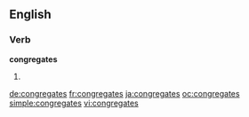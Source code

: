 ==English==

===Verb===
'''congregates'''

# {{en-third-person singular of|congregate}}

[[de:congregates]]
[[fr:congregates]]
[[ja:congregates]]
[[oc:congregates]]
[[simple:congregates]]
[[vi:congregates]]